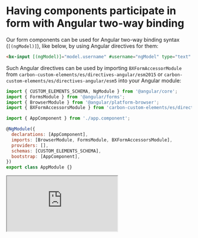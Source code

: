 
<Meta title="Introduction/Form paticipation" />

# Having components participate in form with Angular two-way binding

Our form components can be used for Angular two-way binding syntax (`[(ngModel)]`), like below, by using Angular directives for them:

```html
<bx-input [(ngModel)]="model.username" #username="ngModel" type="text" name="username"></bx-input>
```

Such Angular directives can be used by importing `BXFormAccessorModule` from `carbon-custom-elements/es/directives-angular/esm2015` or `carbon-custom-elements/es/directives-angular/esm5` into your Angular module:

```javascript
import { CUSTOM_ELEMENTS_SCHEMA, NgModule } from '@angular/core';
import { FormsModule } from '@angular/forms';
import { BrowserModule } from '@angular/platform-browser';
import { BXFormAccessorsModule } from 'carbon-custom-elements/es/directives-angular/esm2015';

import { AppComponent } from './app.component';

@NgModule({
  declarations: [AppComponent],
  imports: [BrowserModule, FormsModule, BXFormAccessorsModule],
  providers: [],
  schemas: [CUSTOM_ELEMENTS_SCHEMA],
  bootstrap: [AppComponent],
})
export class AppModule {}
```

<iframe
  src="https://codesandbox.io/embed/github/carbon-design-system/carbon-custom-elements/tree/master/examples/codesandbox/form/angular?fontsize=14&hidenavigation=1&theme=light"
  style={{ width: '100%', height: '500px', border: 'solid rgba(0,0,0,0.1) 1px', boxShadow: 'rgba(0,0,0,0.1) 0 1px 3px 0' }}
  title="carbon-custom-elements-getting-started"
  sandbox="allow-modals allow-forms allow-popups allow-scripts allow-same-origin"
></iframe>
